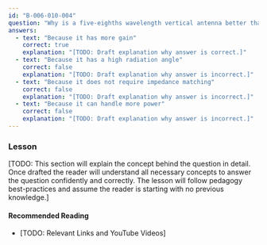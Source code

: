 ```yaml
---
id: "B-006-010-004"
question: "Why is a five-eighths wavelength vertical antenna better than a quarter-wavelength vertical antenna for VHF or UHF mobile operations?"
answers:
  - text: "Because it has more gain"
    correct: true
    explanation: "[TODO: Draft explanation why answer is correct.]"
  - text: "Because it has a high radiation angle"
    correct: false
    explanation: "[TODO: Draft explanation why answer is incorrect.]"
  - text: "Because it does not require impedance matching"
    correct: false
    explanation: "[TODO: Draft explanation why answer is incorrect.]"
  - text: "Because it can handle more power"
    correct: false
    explanation: "[TODO: Draft explanation why answer is incorrect.]"
---
```


### Lesson

[TODO: This section will explain the concept behind the question in detail. Once drafted the reader will understand all necessary concepts to answer the question confidently and correctly. The lesson will follow pedagogy best-practices and assume the reader is starting with no previous knowledge.]

#### Recommended Reading

- [TODO: Relevant Links and YouTube Videos]
